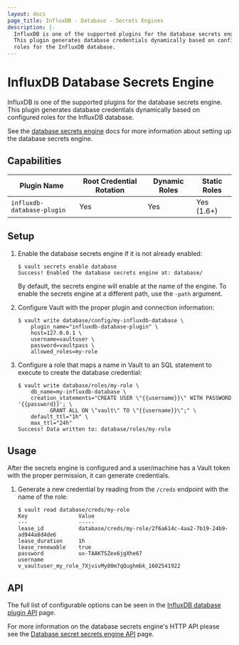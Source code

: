 ```yaml
---
layout: docs
page_title: InfluxDB - Database - Secrets Engines
description: |-
  InfluxDB is one of the supported plugins for the database secrets engine.
  This plugin generates database credentials dynamically based on configured
  roles for the InfluxDB database.
---
```


# InfluxDB Database Secrets Engine

InfluxDB is one of the supported plugins for the database secrets engine. This
plugin generates database credentials dynamically based on configured roles for
the InfluxDB database.

See the [database secrets engine](/vault/docs/secrets/databases) docs for
more information about setting up the database secrets engine.

## Capabilities

| Plugin Name                | Root Credential Rotation | Dynamic Roles | Static Roles |
| -------------------------- | ------------------------ | ------------- | ------------ |
| `influxdb-database-plugin` | Yes                      | Yes           | Yes (1.6+)   |

## Setup

1.  Enable the database secrets engine if it is not already enabled:

    ```text
    $ vault secrets enable database
    Success! Enabled the database secrets engine at: database/
    ```

    By default, the secrets engine will enable at the name of the engine. To
    enable the secrets engine at a different path, use the `-path` argument.

1.  Configure Vault with the proper plugin and connection information:

    ```text
    $ vault write database/config/my-influxdb-database \
        plugin_name="influxdb-database-plugin" \
        host=127.0.0.1 \
        username=vaultuser \
        password=vaultpass \
        allowed_roles=my-role
    ```

1.  Configure a role that maps a name in Vault to an SQL statement to execute to
    create the database credential:

    ```text
    $ vault write database/roles/my-role \
        db_name=my-influxdb-database \
        creation_statements="CREATE USER \"{{username}}\" WITH PASSWORD '{{password}}'; \
              GRANT ALL ON \"vault\" TO \"{{username}}\";" \
        default_ttl="1h" \
        max_ttl="24h"
    Success! Data written to: database/roles/my-role
    ```

## Usage

After the secrets engine is configured and a user/machine has a Vault token with
the proper permission, it can generate credentials.

1.  Generate a new credential by reading from the `/creds` endpoint with the name
    of the role:

    ```text
    $ vault read database/creds/my-role
    Key                Value
    ---                -----
    lease_id           database/creds/my-role/2f6a614c-4aa2-7b19-24b9-ad944a8d4de6
    lease_duration     1h
    lease_renewable    true
    password           ux-TAAKTSZex6jgXhe67
    username           v_vaultuser_my_role_7XjvivMy80m7qQughmbk_1602541922
    ```

## API

The full list of configurable options can be seen in the [InfluxDB database
plugin API](/vault/api-docs/secret/databases/influxdb) page.

For more information on the database secrets engine's HTTP API please see the [Database secret
secrets engine API](/vault/api-docs/secret/databases) page.
